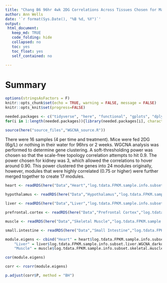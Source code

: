 ```yaml
---
title: "Chang B6 96hr 4wk 2DG Correlations Across Tissues Chosen for Manuscript"
author: Ann Wells
date: '`r format(Sys.Date(), "%B %d, %Y")`'
output:
 html_document:
   keep_md: TRUE
   code_folding: hide
   collapsed: no
   toc: yes
   toc_float: yes
   self_contained: no
   
---
```



# Summary

```r
options(stringsAsFactors = F)
knitr::opts_chunk$set(echo = TRUE, warning = FALSE, message = FALSE)
knitr::opts_knit$set(progress=FALSE)

```

```r
needed.packages <- c("tidyverse", "here", "functional", "gplots", "dplyr", "GeneOverlap", "R.utils", "reshape2","magrittr","data.table", "RColorBrewer","preprocessCore", "ARTool","emmeans", "phia", "gProfileR","rlist", "pheatmap")
for(i in 1:length(needed.packages)){library(needed.packages[i], character.only = TRUE)}

source(here("source_files","WGCNA_source.R"))
```

There were 16 samples (4 per time and treatment). Mice were fed 2DG (6g/L) or nothing in their water for 96hrs or 2 weeks. WGCNA analysis was performed to determine gene clustering. A soft-thresholding power was chosen so that the scale-free topology correlation attempts to hit 0.9. The power chosen for kidney was 3, which allowed the correlations to hover around 0.90. This power clustered the genes into 24 modules originally, however, modules that were highly correlated (0.75 or higher) were further merged together to create 17 modules.

```r
heart <- readRDS(here("Data","Heart","log.tdata.FPKM.sample.info.subset.heart.WGCNA.module.eigens.RData"))

hypothalamus <- readRDS(here("Data","Hypothalamus","log.tdata.FPKM.sample.info.subset.hypothalamus.WGCNA.module.eigens.RData"))

liver <- readRDS(here("Data","Liver","log.tdata.FPKM.sample.info.subset.liver.WGCNA.module.eigens.RData"))

prefrontal.cortex <- readRDS(here("Data","Prefrontal Cortex","log.tdata.FPKM.sample.info.subset.prefrontal.cortex.WGCNA.module.eigens.RData"))

muscle <- readRDS(here("Data","Skeletal Muscle","log.tdata.FPKM.sample.info.subset.skeletal.muscle.WGCNA.module.eigens.RData"))

small.intestine <- readRDS(here("Data","Small Intestine","log.tdata.FPKM.sample.info.subset.small.intestine.WGCNA.module.eigens.RData"))
```

```r
module.eigens <- cbind("Heart" = heart$log.tdata.FPKM.sample.info.subset.heart.WGCNA_darkgreen, "Hypothalamus" = hypothalamus$log.tdata.FPKM.sample.info.subset.hypothalamus.WGCNA_bisque4, 
    "Liver" = liver$log.tdata.FPKM.sample.info.subset.liver.WGCNA_darkolivegreen, "Prefrontal Cortex" = prefrontal.cortex$log.tdata.FPKM.sample.info.subset.prefrontal.cortex.WGCNA_bisque2,
    "Muscle" = muscle$log.tdata.FPKM.sample.info.subset.skeletal.muscle.WGCNA_salmon2, "Small Intestine" = small.intestine$log.tdata.FPKM.sample.info.subset.small.intestine.WGCNA_green4)

cor(module.eigens)

corr <- rcorr(module.eigens)

p.adjust(corr$P, method = "BH")
```